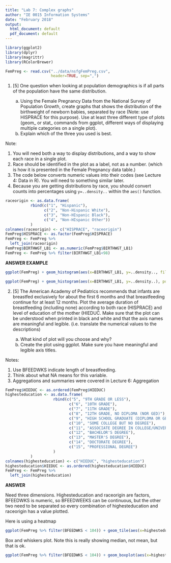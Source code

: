 ```yaml
---
title: "Lab 7: Complex graphs"
author: "IE 0015 Information Systems"
date: "February 2018"
output:
  html_document: default
  pdf_document: default
---
```


```r
library(ggplot2)
library(dplyr)
library(magrittr)
library(RColorBrewer)
```
```r
FemPreg <- read.csv("../data/nsfgFemPreg.csv",
                    header=TRUE, sep=",")
```


1.  [5] One question when looking at population demographics is if all parts of the population have the same distribution. 

    a.  Using the Female Pregnancy Data from the National Survey of Population Growth, create graphs that shows the distribution of the birthweight of newborn babies, separated by race (Note: use HISPRACE for this purpose).  Use at least three different type of plots (geom_ or stat_ commands from ggplot, different ways of displaying multiple categories on a single plot).
    b.  Explain which of the three you used is best.

Note: 

  1.  You will need both a way to display distributions, and a way to show each race in a single plot. 
  2.  Race should be identified in the plot as a label, not as a number. (which is how it is presented in the Female Pregnancy data table.)
  3. The code below converts numeric values into their codes (see Lecture 4: Data in R). You will need to something similar later.
  4. Because you are getting distributions by race, you should convert counts into percentages using `y=..density..` within the `aes()` function. 

```r
raceorigin <- as.data.frame(
           rbind(c("1", "Hispanic"),
                 c("2", "Non-Hispanic White"),
                 c("3", "Non-HIspanic Black"),
                 c("4", "Non-HIspanic Other"))
           )
colnames(raceorigin) <- c("HISPRACE", "raceorigin")
FemPreg$HISPRACE <- as.factor(FemPreg$HISPRACE)
FemPreg <- FemPreg %>% 
  left_join(raceorigin)
FemPreg$BIRTHWGT_LB1 <- as.numeric(FemPreg$BIRTHWGT_LB1)
FemPreg <- FemPreg %>% filter(BIRTHWGT_LB1<98)
```


**ANSWER EXAMPLE**

```r
ggplot(FemPreg) + geom_histogram(aes(x=BIRTHWGT_LB1, y=..density.., fill=raceorigin), position="stack", binwidth=1) + xlab("Birthweight (lbs)") + ylab("percent") 
```

```r
ggplot(FemPreg) + geom_histogram(aes(x=BIRTHWGT_LB1, y=..density..), position="stack", binwidth=1) + facet_grid(raceorigin ~ .) + xlab("Birthweight (lbs)") + ylab("percent") 
```

2.  [5] The American Academy of Pediatrics recommends that infants are breastfed exclusively for about the first 6 months and that breastfeeding continue for at least 12 months.  Plot the average duration of breastfeeding (including none) according to both race (HISPRACE) and level of education of the mother (HIEDUC.  Make sure that the plot can be understood when printed in black and white and that the axis names are meaningful and legible. (i.e. translate the numerical values to the descriptions)

    a.  What kind of plot will you choose and why?
    b.  Create the plot using ggplot.  Make sure you have meaningful and legible axis titles.


Notes: 

  1. Use BFEEDWKS  indicate length of breastfeeding. 
  2. Think about what NA means for this variable.
  3. Aggregations and summaries were covered in Lecture 6: Aggregation



  
```r
FemPreg$HIEDUC <- as.ordered(FemPreg$HIEDUC)
highesteducation <- as.data.frame(
                     rbind(c("5", "9TH GRADE OR LESS"),
                            c("6", "10TH GRADE"),
                            c("7", "11TH GRADE"),
                            c("8", "12TH GRADE, NO DIPLOMA (NOR GED)"),
                            c("9", "HIGH SCHOOL GRADUATE (DIPLOMA OR GED)"),
                            c("10", "SOME COLLEGE BUT NO DEGREE"),
                            c("11", "ASSOCIATE DEGREE IN COLLEGE/UNIVERSITY"),
                            c("12", "BACHELOR'S DEGREE"),
                            c("13", "MASTER'S DEGREE"),
                            c("14", "DOCTORATE DEGREE"),
                            c("15", "PROFESSIONAL DEGREE")
                     )
           )
colnames(highesteducation) <- c("HIEDUC", "highesteducation")
highesteducation$HIEDUC <- as.ordered(highesteducation$HIEDUC)
FemPreg <- FemPreg %>% 
  left_join(highesteducation)
```

**ANSWER**

Need three dimensions. Highesteducation and raceorigin are factors, BFEEDWKS is numeric, so BFEEDWEEKS can be continuous, but the other two need to be separated so every combination of highesteducation and raceorigin has a value plotted.

Here is using a heatmap
```r
ggplot(FemPreg %>% filter(BFEEDWKS < 104)) + geom_tile(aes(x=highesteducation,  y=raceorigin, fill=BFEEDWKS))+theme(axis.text.x = element_text(angle=90)) + scale_fill_distiller(palette="Greens")
```


Box and whiskers plot. Note this is really showing median, not mean, but that is ok.

```r
ggplot(FemPreg %>% filter(BFEEDWKS < 104)) + geom_boxplot(aes(x=highesteducation,   y=BFEEDWKS))+theme(axis.text.x = element_text(angle=90)) + facet_grid(.~raceorigin) 
```